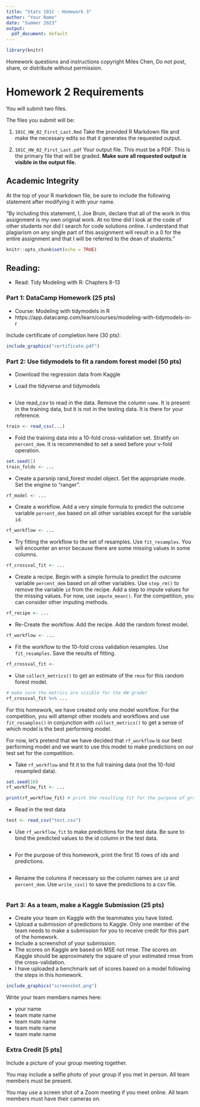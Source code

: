 ```yaml
---
title: "Stats 101C - Homework 3"
author: "Your Name"
date: "Summer 2023"
output:
  pdf_document: default
---
```



```r
library(knitr)
```

Homework questions and instructions copyright Miles Chen, Do not post, share, or distribute without permission.


# Homework 2 Requirements

You will submit two files.

The files you submit will be:

1. `101C_HW_02_First_Last.Rmd` Take the provided R Markdown file and make the necessary edits so that it generates the requested output.

2. `101C_HW_02_First_Last.pdf` Your output file. This must be a PDF. This is the primary file that will be graded. **Make sure all requested output is visible in the output file.**

## Academic Integrity

At the top of your R markdown file, be sure to include the following statement after modifying it with your name.

"By including this statement, I, Joe Bruin, declare that all of the work in this assignment is my own original work. At no time did I look at the code of other students nor did I search for code solutions online. I understand that plagiarism on any single part of this assignment will result in a 0 for the entire assignment and that I will be referred to the dean of students."


```r
knitr::opts_chunk$set(echo = TRUE)
```

## Reading:

- Read: Tidy Modeling with R: Chapters 8-13

### Part 1: DataCamp Homework (25 pts)

+ Course: Modeling with tidymodels in R
+ https://app.datacamp.com/learn/courses/modeling-with-tidymodels-in-r

Include certificate of completion here (30 pts):

```r
include_graphics("certificate.pdf")
```


### Part 2: Use tidymodels to fit a random forest model (50 pts)

+ Download the regression data from Kaggle

+ Load the tidyverse and tidymodels

```r

```


+ Use read_csv to read in the data. Remove the column `name`. It is present in the training data, but it is not in the testing data. It is there for your reference.

```r
train <- read_csv(...)
```

+ Fold the training data into a 10-fold cross-validation set. Stratify on `percent_dem`. It is recommended to set a seed before your v-fold operation.

```r
set.seed(1)
train_folds <- ...
```


+ Create a parsnip rand_forest model object. Set the appropriate mode. Set the engine to "ranger".

```r
rf_model <- ...
```

+ Create a workflow. Add a very simple formula to predict the outcome variable `percent_dem` based on all other variables except for the variable `id`.

```r
rf_workflow <- ...
```

+ Try fitting the workflow to the set of resamples. Use `fit_resamples`. You will encounter an error because there are some missing values in some columns.

```r
rf_crossval_fit <- ...
```

+ Create a recipe. Begin with a simple formula to predict the outcome variable `percent_dem` based on all other variables. Use `step_rm()` to remove the variable `id` from the recipe. Add a step to impute values for the missing values. For now, use `impute_mean()`. For the competition, you can consider other imputing methods.

```r
rf_recipe <- ...
```

+ Re-Create the workflow. Add the recipe. Add the random forest model.

```r
rf_workflow <- ...
```


+ Fit the workflow to the 10-fold cross validation resamples. Use `fit_resamples`. Save the results of fitting.

```r
rf_crossval_fit <- 
```


+ Use `collect_metrics()` to get an estimate of the `rmse` for this random forest model. 

```r
# make sure the metrics are visible for the HW grader
rf_crossval_fit %>% ...
```


For this homework, we have created only one model workflow. For the competition, you will attempt other models and workflows and use `fit_resamples()` in conjunction with `collect_metrics()` to get a sense of which model is the best performing model.

For now, let's pretend that we have decided that `rf_workflow` is our best performing model and we want to use this model to make predictions on our test set for the competition.

+ Take `rf_workflow` and fit it to the full training data (not the 10-fold resampled data).

```r
set.seed(10)
rf_workflow_fit <- ...
```

```r
print(rf_workflow_fit) # print the resulting fit for the purpose of grading
```


+ Read in the test data

```r
test <- read_csv("test.csv")
```

+ Use `rf_workflow_fit` to make predictions for the test data. Be sure to bind the predicted values to the id column in the test data.

```r

```


+ For the purpose of this homework, print the first 15 rows of ids and predictions.

```r

```


+ Rename the columns if necessary so the column names are `id` and `percent_dem`. Use `write_csv()` to save the predictions to a csv file.

```r

```



### Part 3: As a team, make a Kaggle Submission (25 pts)

+ Create your team on Kaggle with the teammates you have listed.
+ Upload a submission of predictions to Kaggle. Only one member of the team needs to make a submission for you to receive credit for this part of the homework.
+ Include a screenshot of your submission.
+ The scores on Kaggle are based on MSE not rmse. The scores on Kaggle should be approximately the square of your estimated rmse from the cross-validation.
+ I have uploaded a benchmark set of scores based on a model following the steps in this homework.

```r
include_graphics("screenshot.png")
```

Write your team members names here:

+ your name
+ team mate name
+ team mate name
+ team mate name
+ team mate name


### Extra Credit [5 pts]

Include a picture of your group meeting together.

You may include a selfie photo of your group if you met in person. All team members must be present.

You may use a screen shot of a Zoom meeting if you meet online. All team members must have their cameras on.


